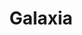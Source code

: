 ---
title: Galaxia
des: Das ist die Beschreibung von Galaxia.
img: /Galaxia.png
icon: /GalxiaBranded.png
---